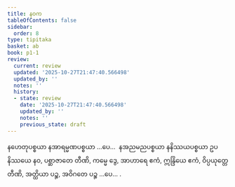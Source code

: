 ```yaml
---
title: နဝက
tableOfContents: false
sidebar:
  order: 8
type: tipitaka
basket: ab
book: p1-1
review:
  current: review
  updated: '2025-10-27T21:47:40.566498'
  updated_by: ''
  notes: ''
  history:
  - state: review
    date: '2025-10-27T21:47:40.566498'
    updated_by: ''
    notes: ''
    previous_state: draft
---
```



<ReviewStatus review={frontmatter.review} showDetails={true} />

<HypothesisAnnotation frontmatter={frontmatter} />

<DynamicBreadcrumb />

<Paragraph number="1701" book="p1-1">
နဟေတုပစ္စယာ နအာရမ္မဏပစ္စယာ …ပေ…  နအညမညပစ္စယာ နနိဿယပစ္စယာ ဥပနိဿယေ နဝ, ပစ္ဆာဇာတေ တီဏိ, ကမ္မေ ဒွေ, အာဟာရေ ဧကံ, ဣန္ဒြိယေ ဧကံ, ဝိပ္ပယုတ္တေ တီဏိ, အတ္ထိယာ ပဉ္စ, အဝိဂတေ ပဉ္စ …ပေ… .
</Paragraph>